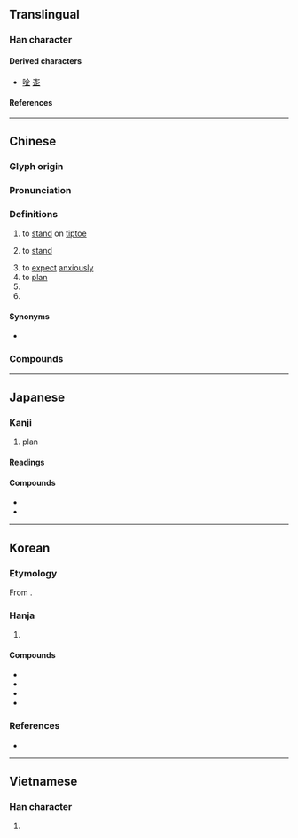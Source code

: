 {{also|쇼}}
{{character info}}
==Translingual==

===Han character===
{{Han char|rn=9|rad=人|as=04|sn=6|four=80101|canj=OYLM|ids=⿱𠆢止}}

====Derived characters====
* [[㖉]] [[峜]]

====References====
{{Han ref|kx=0095.040|dkj=00422|dj=0201.060|hdz=10116.060|uh=4F01}}

----

==Chinese==
{{zh-forms}}

===Glyph origin===
{{Han etym}}

===Pronunciation===
{{zh-pron
|m=企
|ma=y
|c=kei5
|h=pfs=khî
|md=kié
|mn=qz,tw,xm:khì/qz,xm:khí/zz:thì
|w=2qi
|mc=y
|oc=y
|cat=v,n,pn
}}

===Definitions===
{{zh-hanzi}}

# to [[stand]] on [[tiptoe]]
# {{lb|zh|Cantonese|Hakka}} to [[stand]]
# to [[expect]] [[anxiously]]
# to [[plan]]
# {{zh-abbrev|企業|enterprise}}
# {{surname|zh}}

====Synonyms====
* {{sense|to stand}}
{{zh-dial|站}}

===Compounds===
{{zh-der|企業|企鵝|企圖|屋企|不可企及|企佇|企劃|企及|企慕|企望|企求|企盼|企禱|企羨|企足矯首|企足而待|企踵|希企|延企|延頸企踵|引領企踵|慚鳧企鶴|欣企|翹企|翹首企足|鶴企|國企|私企|外企|企缸}}

----

==Japanese==

===Kanji===
{{ja-kanji|grade=c|rs=人04}}

# plan

====Readings====
{{ja-readings
|goon=き
|kanon=き
|kun=くわだ-てる<くはだ-てる, くわだて<くはだて
}}

====Compounds====
* {{ja-r|企%画|き%かく}}
* {{ja-r|企%業|き%ぎょう}}

----

==Korean==

===Etymology===
From {{der|ko|ltc|-}} {{ltc-l|企|id=1+2}}.

===Hanja===
{{ko-hanja-search}}
{{ko-hanja|꾀하다|꾀할|기}}

# {{hanja form of|기|[[plan]]}}

====Compounds====
{{der-top|Compounds}}
* {{ko-l|기도|企圖}}
* {{ko-l|기업|企業}}
* {{ko-l|기획|企劃}}
* {{ko-l|대기업|大企業}}
{{der-bottom}}

===References===
* {{R:hanjadoc|173}}

----

==Vietnamese==

===Han character===
{{vi-readings|reading=xí|rs=人04}}

# {{rfdef|vi|sort=人04}}